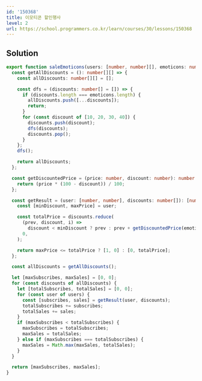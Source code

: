 ```yaml
---
id: '150368'
title: 이모티콘 할인행사
level: 2
url: https://school.programmers.co.kr/learn/courses/30/lessons/150368
---
```


## Solution

```typescript showLineNumbers
export function saleEmoticons(users: [number, number][], emoticons: number[]): [number, number] {
  const getAllDiscounts = (): number[][] => {
    const allDiscounts: number[][] = [];

    const dfs = (discounts: number[] = []) => {
      if (discounts.length === emoticons.length) {
        allDiscounts.push([...discounts]);
        return;
      }
      for (const discount of [10, 20, 30, 40]) {
        discounts.push(discount);
        dfs(discounts);
        discounts.pop();
      }
    };
    dfs();

    return allDiscounts;
  };

  const getDiscountedPrice = (price: number, discount: number): number => {
    return (price * (100 - discount)) / 100;
  };

  const getResult = (user: [number, number], discounts: number[]): [number, number] => {
    const [minDiscount, maxPrice] = user;

    const totalPrice = discounts.reduce(
      (prev, discount, i) =>
        discount < minDiscount ? prev : prev + getDiscountedPrice(emoticons[i], discount),
      0,
    );

    return maxPrice <= totalPrice ? [1, 0] : [0, totalPrice];
  };

  const allDiscounts = getAllDiscounts();

  let [maxSubscribes, maxSales] = [0, 0];
  for (const discounts of allDiscounts) {
    let [totalSubscribes, totalSales] = [0, 0];
    for (const user of users) {
      const [subscribes, sales] = getResult(user, discounts);
      totalSubscribes += subscribes;
      totalSales += sales;
    }
    if (maxSubscribes < totalSubscribes) {
      maxSubscribes = totalSubscribes;
      maxSales = totalSales;
    } else if (maxSubscribes === totalSubscribes) {
      maxSales = Math.max(maxSales, totalSales);
    }
  }

  return [maxSubscribes, maxSales];
}
```
